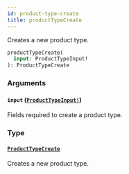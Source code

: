 ```yaml
---
id: product-type-create
title: productTypeCreate
---
```


Creates a new product type.

```graphql
productTypeCreate(
  input: ProductTypeInput!
): ProductTypeCreate

```

### Arguments

#### `input` ([`ProductTypeInput!`](/developer/api-reference/inputs/product-type-input.mdx))

Fields required to create a product type.

### Type

#### [`ProductTypeCreate`](/developer/api-reference/objects/product-type-create.mdx)

Creates a new product type.
